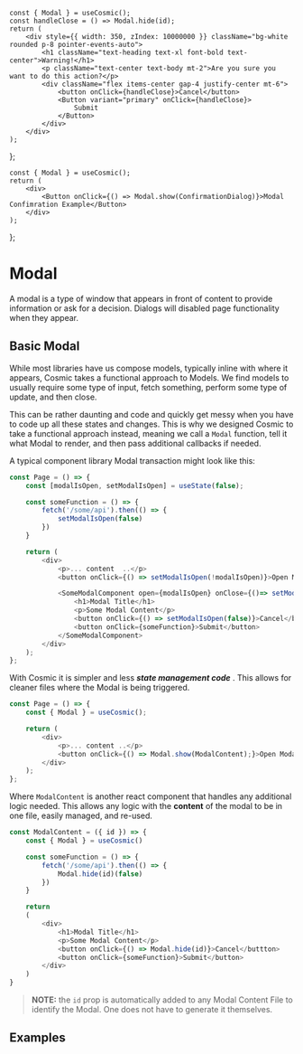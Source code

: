 
    const { Modal } = useCosmic();
    const handleClose = () => Modal.hide(id);
    return (
        <div style={{ width: 350, zIndex: 10000000 }} className="bg-white rounded p-8 pointer-events-auto">
            <h1 className="text-heading text-xl font-bold text-center">Warning!</h1>
            <p className="text-center text-body mt-2">Are you sure you want to do this action?</p>
            <div className="flex items-center gap-4 justify-center mt-6">
                <button onClick={handleClose}>Cancel</button>
                <Button variant="primary" onClick={handleClose}>
                    Submit
                </Button>
            </div>
        </div>
    );
};

    const { Modal } = useCosmic();
    return (
        <div>
            <Button onClick={() => Modal.show(ConfirmationDialog)}>Modal Confimration Example</Button>
        </div>
    );
};

<Meta title="React Components/Modal" />

# Modal

A modal is a type of window that appears in front of content to provide information or ask for a decision. Dialogs will disabled page functionality when they appear.

## **Basic Modal**

While most libraries have us compose models, typically inline with where it appears, Cosmic takes a functional approach to Models.
We find models to usually require some type of input, fetch something, perform some type of update, and then close.

This can be rather daunting and code and quickly get messy when you have to code up all these states and changes. This is why we designed Cosmic to take a functional approach instead, meaning we call a `Modal` function, tell it what Modal to render, and then pass additional callbacks if needed.

A typical component library Modal transaction might look like this:

```javascript
const Page = () => {
    const [modalIsOpen, setModalIsOpen] = useState(false);

    const someFunction = () => {
        fetch('/some/api').then(() => {
            setModalIsOpen(false)
        })
    }

    return (
        <div>
            <p>... content  ..</p>
            <button onClick={() => setModalIsOpen(!modalIsOpen)}>Open Modal</button>

            <SomeModalComponent open={modalIsOpen} onClose={()=> setModalIsOpen(false)}>
                <h1>Modal Title</h1>
                <p>Some Modal Content</p>
                <button onClick={() => setModalIsOpen(false)}>Cancel</buttton>
                <button onClick={someFunction}>Submit</button>
            </SomeModalComponent>
        </div>
    );
};
```

With Cosmic it is simpler and less **_state management code_** . This allows for cleaner files where the Modal is being triggered.

```javascript
const Page = () => {
    const { Modal } = useCosmic();

    return (
        <div>
            <p>... content ..</p>
            <button onClick={() => Modal.show(ModalContent);}>Open Modal</button>
        </div>
    );
};
```

Where `ModalContent` is another react component that handles any additional logic needed. This allows any logic with the **content** of the modal to be in one file, easily managed, and re-used.

```javascript
const ModalContent = ({ id }) => {
    const { Modal } = useCosmic()

    const someFunction = () => {
        fetch('/some/api').then(() => {
            Modal.hide(id)(false)
        })
    }

    return
    (
        <div>
            <h1>Modal Title</h1>
            <p>Some Modal Content</p>
            <button onClick={() => Modal.hide(id)}>Cancel</buttton>
            <button onClick={someFunction}>Submit</button>
        </div>
    )
}

```

> **NOTE:** the `id` prop is automatically added to any Modal Content File to identify the Modal. One does not have to generate it themselves.

## **Examples**

<Canvas>
    <CosmicProvider>
        <ExampleOne />
    </CosmicProvider>
</Canvas>
